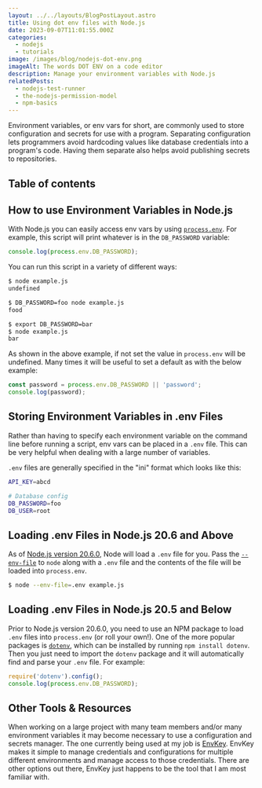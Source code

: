 ```yaml
---
layout: ../../layouts/BlogPostLayout.astro
title: Using dot env files with Node.js
date: 2023-09-07T11:01:55.000Z
categories:
  - nodejs
  - tutorials
image: /images/blog/nodejs-dot-env.png
imageAlt: The words DOT ENV on a code editor
description: Manage your environment variables with Node.js
relatedPosts:
  - nodejs-test-runner
  - the-nodejs-permission-model
  - npm-basics
---
```


Environment variables, or env vars for short, are commonly used to store configuration
and secrets for use with a program. Separating configuration lets programmers
avoid hardcoding values like database credentials into a program's code. Having
them separate also helps avoid publishing secrets to repositories.

## Table of contents

## How to use Environment Variables in Node.js

With Node.js you can easily access env vars by using
[`process.env`](https://nodejs.org/docs/latest-v20.x/api/process.html#processenv).
For example, this script will print whatever is in the `DB_PASSWORD` variable:

```javascript
console.log(process.env.DB_PASSWORD);
```

You can run this script in a variety of different ways:

```bash
$ node example.js
undefined

$ DB_PASSWORD=foo node example.js
food

$ export DB_PASSWORD=bar
$ node example.js
bar
```

As shown in the above example, if not set the value in `process.env` will be undefined.
Many times it will be useful to set a default as with the below example:

```javascript
const password = process.env.DB_PASSWORD || 'password';
console.log(password);
```

<RandomSupport />

## Storing Environment Variables in .env Files

Rather than having to specify each environment variable on the command line before
running a script, env vars can be placed in a `.env` file. This can be very helpful
when dealing with a large number of variables.

`.env` files are generally specified in the "ini" format which looks like this:

```bash
API_KEY=abcd

# Database config
DB_PASSWORD=foo
DB_USER=root
```

## Loading .env Files in Node.js 20.6 and Above

As of [Node.js version 20.6.0](https://nodejs.org/en/blog/release/v20.6.0), Node
will load a `.env` file for you. Pass the [`--env-file`](https://nodejs.org/docs/latest-v20.x/api/cli.html#--env-fileconfig)
to `node` along with a `.env` file and the contents of the file will be loaded
into `process.env`.

```bash
$ node --env-file=.env example.js
```

## Loading .env Files in Node.js 20.5 and Below

Prior to Node.js version 20.6.0, you need to use an NPM package to load `.env` files
into `process.env` (or roll your own!). One of the more popular packages is
[`dotenv`](https://www.npmjs.com/package/dotenv), which can be installed by running
`npm install dotenv`. Then you just need to import the `dotenv` package and it will
automatically find and parse your `.env` file. For example:

```javascript
require('dotenv').config();
console.log(process.env.DB_PASSWORD);
```

## Other Tools & Resources

When working on a large project with many team members and/or many environment variables
it may become necessary to use a configuration and secrets manager. The one currently
being used at my job is [EnvKey](https://envkey.com/). EnvKey makes it simple to
manage credentials and configurations for multiple different environments and
manage access to those credentials. There are other options out there, EnvKey
just happens to be the tool that I am most familiar with.
